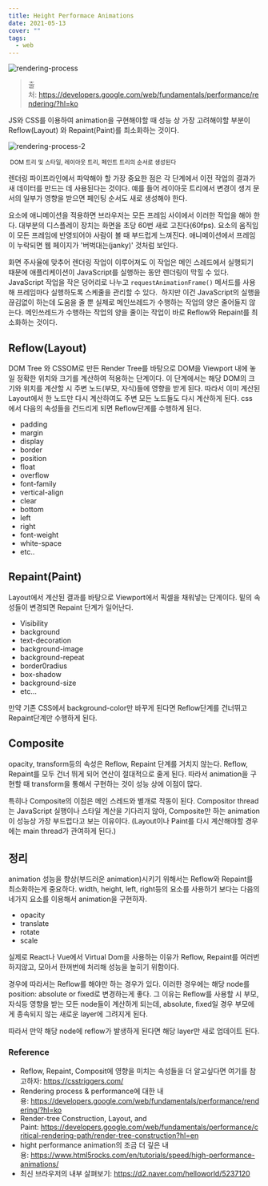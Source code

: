 ```yaml
---
title: Height Performace Animations
date: 2021-05-13
cover: ""
tags:
  - web
---
```

![rendering-process](/images/rendering-process.jpeg)

> 출처: https://developers.google.com/web/fundamentals/performance/rendering/?hl=ko

JS와 CSS를 이용하여 animation을 구현해야할 때 성능 상 가장 고려해야할 부분이 Reflow(Layout) 와 Repaint(Paint)를 최소화하는 것이다.

![rendering-process-2](/images/rendering-process-2.gif)

<small> DOM 트리 및 스타일, 레이아웃 트리, 페인트 트리의 순서로 생성된다</small>

렌더링 파이프라인에서 파악해야 할 가장 중요한 점은 각 단계에서 이전 작업의 결과가 새 데이터를 만드는 데 사용된다는 것이다. 예를 들어 레이아웃 트리에서 변경이 생겨 문서의 일부가 영향을 받으면 페인팅 순서도 새로 생성해야 한다.

요소에 애니메이션을 적용하면 브라우저는 모든 프레임 사이에서 이러한 작업을 해야 한다. 대부분의 디스플레이 장치는 화면을 초당 60번 새로 고친다(60fps). 요소의 움직임이 모든 프레임에 반영되어야 사람이 볼 때 부드럽게 느껴진다. 애니메이션에서 프레임이 누락되면 웹 페이지가 '버벅대는(janky)' 것처럼 보인다.

화면 주사율에 맞추어 렌더링 작업이 이루어져도 이 작업은 메인 스레드에서 실행되기 때문에 애플리케이션이 JavaScript를 실행하는 동안 렌더링이 막힐 수 있다.
JavaScript 작업을 작은 덩어리로 나누고 `requestAnimationFrame()` 메서드를 사용해 프레임마다 실행하도록 스케줄을 관리할 수 있다.  하지만 이건 JavaScript의 실행을 끊김없이 하는데 도움을 줄 뿐 실제로 메인쓰레드가 수행하는 작업의 양은 줄어들지 않는다.
메인쓰레드가 수행하는 작업의 양을 줄이는 작업이 바로 Reflow와 Repaint를 최소화하는 것이다.

## Reflow(Layout)

DOM Tree 와 CSSOM로 만든 Render Tree를 바탕으로 DOM을 Viewport 내에 놓일 정확한 위치와 크기를 계산하여 적용하는 단계이다.
이 단계에서는 해당 DOM의 크기와 위치를 계산할 시 주변 노드(부모, 자식)들에 영향을 받게 된다. 따라서 이미 계산된 Layout에서 한 노드만 다시 계산하여도 주변 모든 노드들도 다시 계산하게 된다.
css 에서 다음의 속성들을 건드리게 되면 Reflow단계를 수행하게 된다.

* padding
* margin
* display
* border
* position
* float
* overflow
* font-family
* vertical-align
* clear
* bottom
* left
* right
* font-weight
* white-space
* etc..

## Repaint(Paint)

Layout에서 계산된 결과를 바탕으로 Viewport에서 픽셀을 채워넣는 단계이다.
밑의 속성들이 변경되면 Repaint 단계가 일어난다.

* Visibility
* background
* text-decoration
* background-image
* background-repeat
* border0radius
* box-shadow
* background-size
* etc...

만약 기존 CSS에서 background-color만 바꾸게 된다면 Reflow단계를 건너뛰고 Repaint단계만 수행하게 된다.

## Composite

opacity, transform등의 속성은 Reflow, Repaint 단계를 거치지 않는다.
Reflow, Repaint를 모두 건너 뛰게 되어 연산이 절대적으로 줄게 된다.
따라서 animation을 구현할 때 transform을 통해서 구현하는 것이 성능 상에 이점이 많다.

특히나 Composite의 이점은 메인 스레드와 별개로 작동이 된다. Compositor thread는 JavaScript 실행이나 스타일 계산을 기다리지 않아, Composite만 하는 animation이 성능상 가장 부드럽다고 보는 이유이다.
(Layout이나 Paint를 다시 계산해야할 경우에는 main thread가 관여하게 된다.)

## 정리

animation 성능을 향상(부드러운 animation)시키기 위해서는 Reflow와 Repaint를 최소화하는게 중요하다.
width, height, left, right등의 요소를 사용하기 보다는 다음의 네가지 요소를 이용해서 animation을 구현하자.

* opacity
* translate
* rotate
* scale

실제로 React나 Vue에서 Virtual Dom을 사용하는 이유가 Reflow, Repaint를 여러번 하지않고, 모아서 한꺼번에 처리해 성능을 높히기 위함이다.

경우에 따라서는 Reflow를 해야만 하는 경우가 있다. 이러한 경우에는 해당 node를 position: absolute or fixed로 변경하는게 좋다. 그 이유는 Reflow를 사용할 시 부모, 자식등 영향을 받는 모든 node들이 계산하게 되는데, absolute, fixed일 경우 부모에게 종속되지 않는 새로운 layer에 그려지게 된다.

따라서 만약 해당 node에 reflow가 발생하게 된다면 해당 layer만 새로 업데이트 된다.

### Reference

* Reflow, Repaint, Composit에 영향을 미치는 속성들을 더 알고싶다면 여기를 참고하자: https://csstriggers.com/
* Rendering process & performance에 대한 내용: https://developers.google.com/web/fundamentals/performance/rendering/?hl=ko
* Render-tree Construction, Layout, and Paint: https://developers.google.com/web/fundamentals/performance/critical-rendering-path/render-tree-construction?hl=en
* hight performance animation의 조금 더 깊은 내용: https://www.html5rocks.com/en/tutorials/speed/high-performance-animations/
* 최신 브라우저의 내부 살펴보기: https://d2.naver.com/helloworld/5237120
